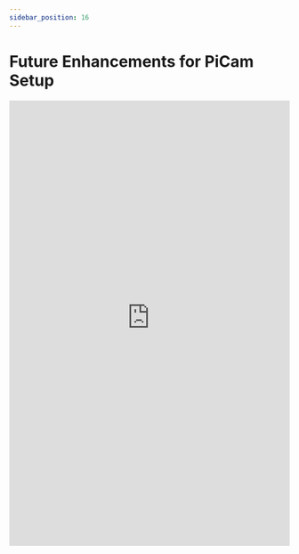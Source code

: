 ```yaml
---
sidebar_position: 16
---
```


# Future Enhancements for PiCam Setup

<embed
      src="https://redback-operations.github.io/redback-documentation/pdf/Future-Enhancements-for-Pi-Cam-Setup.pdf"
      type="application/pdf"
      width="100%"
      height="800px"
/>